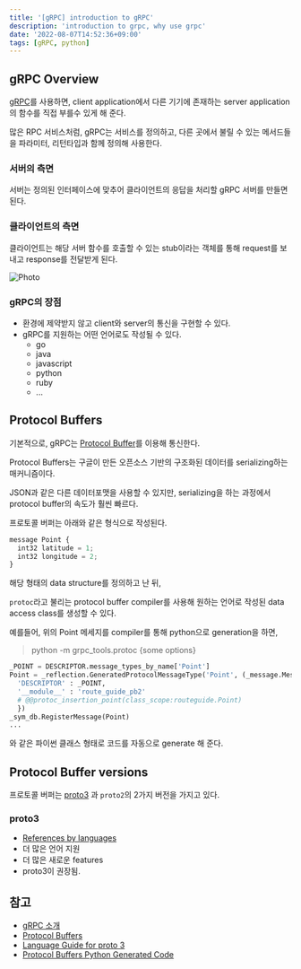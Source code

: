 ```yaml
---
title: '[gRPC] introduction to gRPC'
description: 'introduction to grpc, why use grpc'
date: '2022-08-07T14:52:36+09:00'
tags: [gRPC, python]
---
```


## gRPC Overview

[gRPC](https://grpc.io/docs/what-is-grpc/introduction/)를 사용하면, client application에서 다른 기기에 존재하는 server application의 함수를 직접 부를수 있게 해 준다.

많은 RPC 서비스처럼, gRPC는 서비스를 정의하고, 다른 곳에서 불릴 수 있는 메서드들을 파라미터, 리턴타입과 함께 정의해 사용한다.

### 서버의 측면

서버는 정의된 인터페이스에 맞추어 클라이언트의 응답을 처리할 gRPC 서버를 만들면 된다.

### 클라이언트의 측면

클라이언트는 해당 서버 함수를 호출할 수 있는 stub이라는 객체를 통해 request를 보내고 response를 전달받게 된다.


<Image
  src='https://seongwoon-blog.s3.ap-northeast-2.amazonaws.com/images/8_7_grpc_overview.png'
  alt="Photo"
  width={400}
  height={250}
  priority
  className="next-image"
/>


### gRPC의 장점
- 환경에 제약받지 않고 client와 server의 통신을 구현할 수 있다.
- gRPC를 지원하는 어떤 언어로도 작성될 수 있다.
    - go
    - java
    - javascript
    - python
    - ruby
    - ...

## Protocol Buffers


기본적으로, gRPC는 [Protocol Buffer](https://developers.google.com/protocol-buffers/docs/overview)를 이용해 통신한다.

Protocol Buffers는 구글이 만든 오픈소스 기반의 구조화된 데이터를 serializing하는 매커니즘이다.

JSON과 같은 다른 데이터포맷을 사용할 수 있지만, serializing을 하는 과정에서 protocol buffer의 속도가 훨씬 빠르다.

프로토콜 버퍼는 아래와 같은 형식으로 작성된다.

```python
message Point {
  int32 latitude = 1;
  int32 longitude = 2;
}
```

해당 형태의 data structure를 정의하고 난 뒤,

`protoc`라고 불리는 protocol buffer compiler를 사용해 원하는 언어로 작성된 data access class를 생성할 수 있다.

예를들어, 위의 Point 메세지를 compiler를 통해 python으로 generation을 하면,

> python -m grpc_tools.protoc {some options}

```python
_POINT = DESCRIPTOR.message_types_by_name['Point']
Point = _reflection.GeneratedProtocolMessageType('Point', (_message.Message,), {
  'DESCRIPTOR' : _POINT,
  '__module__' : 'route_guide_pb2'
  # @@protoc_insertion_point(class_scope:routeguide.Point)
  })
_sym_db.RegisterMessage(Point)
...
```
와 같은 파이썬 클래스 형태로 코드를 자동으로 generate 해 준다.

## Protocol Buffer versions

프로토콜 버퍼는 [proto3](https://developers.google.com/protocol-buffers/docs/proto3) 과 `proto2`의 2가지 버전을 가지고 있다.

### proto3
- [References by languages](https://developers.google.com/protocol-buffers/docs/reference/overview)
- 더 많은 언어 지원
- 더 많은 새로운 features
- proto3이 권장됨.

## 참고
- [gRPC 소개](https://grpc.io/docs/what-is-grpc/introduction/)
- [Protocol Buffers](https://developers.google.com/protocol-buffers/docs/overview)
- [Language Guide for proto 3](https://developers.google.com/protocol-buffers/docs/proto3)
- [Protocol Buffers Python Generated Code](https://developers.google.com/protocol-buffers/docs/reference/python-generated)
